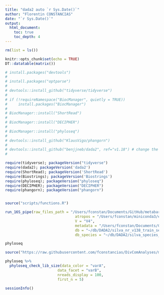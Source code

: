 ```yaml
---
title: "dada2 auto `r Sys.Date()`"
author: "Florentin CONSTANCIAS"
date: "`r Sys.Date()`"
output: 
  html_document:
    toc: true
    toc_depth: 4
---
```



```r
rm(list = ls())

knitr::opts_chunk$set(echo = TRUE)
DT::datatable(matrix())


```

```r
# install.packages("devtools")
# 
# install.packages("optparse")
#
# devtools::install_github("tidyverse/tidyverse")
#
# if (!requireNamespace("BiocManager", quietly = TRUE))
#     install.packages("BiocManager")
# 
# BiocManager::install("ShortRead")
# 
# BiocManager::install("DECIPHER")
#
# BiocManager::install("phyloseq")
#
# devtools::install_github("KlausVigo/phangorn")
# 
# devtools::install_github("benjjneb/dada2", ref="v1.18") # change the ref argument to get other versions
# 
```

```r
require(tidyverse); packageVersion("tidyverse")
require(dada2); packageVersion('dada2')
require(ShortRead); packageVersion('ShortRead')
require(Biostrings); packageVersion('Biostrings')
require(phyloseq); packageVersion("phyloseq")
require(DECIPHER); packageVersion("DECIPHER")
require(phangorn); packageVersion("phangorn")


source("scripts/functions.R")
```


```r
run_16S_pipe(raw_files_path = "/Users/fconstan/Documents/GitHub/metabarcodingRpipeline/test-data/",
                                atropos = "/Users/fconstan/miniconda3/envs/qiime2-2020.6/bin/atropos",
                                V = "V4",
                                metadata = "/Users/fconstan/Documents/GitHub/metabarcodingRpipeline/test-data/metadata.xlsx",
                                db = "~/db/DADA2/silva_nr_v138_train_set.fa.gz",
                                db_species = "~/db/DADA2/silva_species_assignment_v138.fa.gz") -> phyloseq

```

```r
phyloseq
```

```r
source("https://raw.githubusercontent.com/fconstancias/DivComAnalyses/master/R/phyloseq_normalisation.R")

phyloseq %>%
  phyloseq_check_lib_size(data_color = "varA",
                        data_facet = "varB",
                        nreads_display = 100,
                        first_n = 5)
```

```r
sessionInfo()
```

